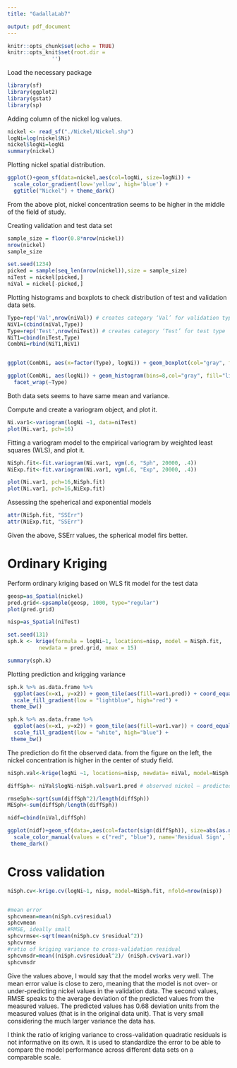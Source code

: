 ```yaml
---
title: "GadallaLab7"

output: pdf_document
---
```


```r
knitr::opts_chunk$set(echo = TRUE)
knitr::opts_knit$set(root.dir = 
              '')
```
Load the necessary package

```r
library(sf)
library(ggplot2)
library(gstat)
library(sp)
```

Adding column of the nickel log values. 
```r
nickel <- read_sf("./Nickel/Nickel.shp")
logNi=log(nickel$Ni)
nickel$logNi=logNi
summary(nickel)
```

Plotting nickel spatial distribution.
```r
ggplot()+geom_sf(data=nickel,aes(col=logNi, size=logNi)) + 
  scale_color_gradient(low='yellow', high='blue') + 
  ggtitle("Nickel") + theme_dark()
```
From the above plot, nickel concentration seems to be higher in the middle of the field of study.


Creating validation and test data set
```r
sample_size = floor(0.8*nrow(nickel)) 
nrow(nickel) 
sample_size 

set.seed(1234) 
picked = sample(seq_len(nrow(nickel)),size = sample_size)
niTest = nickel[picked,] 
niVal = nickel[-picked,] 
```

Plotting histograms and boxplots to check distribution of test and validation data sets.
```r

Type=rep('Val',nrow(niVal)) # creates category ‘Val’ for validation type
NiV1=(cbind(niVal,Type))
Type=rep('Test',nrow(niTest)) # creates category ‘Test’ for test type
NiT1=cbind(niTest,Type)
CombNi=rbind(NiT1,NiV1)


ggplot(CombNi, aes(x=factor(Type), logNi)) + geom_boxplot(col="gray", fill="lightblue") + stat_summary(fun=mean,shape=15,col='red', size= 2.5,geom='point')+xlab("Valdiation versus Test Samples")

ggplot(CombNi, aes(logNi)) + geom_histogram(bins=8,col="gray", fill="lightblue")+
  facet_wrap(~Type)
```

Both data sets seems to have same mean and variance.


Compute and create a variogram object, and plot it.
```r
Ni.var1<-variogram(logNi ~1, data=niTest)
plot(Ni.var1, pch=16)
```

Fitting a variogram model to the empirical variogram by weighted least squares (WLS), and plot it.
```r

NiSph.fit<-fit.variogram(Ni.var1, vgm(.6, "Sph", 20000, .4))
NiExp.fit<-fit.variogram(Ni.var1, vgm(.6, "Exp", 20000, .4))

plot(Ni.var1, pch=16,NiSph.fit)
plot(Ni.var1, pch=16,NiExp.fit)
```


Assessing the speherical and exponential models
```r
attr(NiSph.fit, "SSErr")
attr(NiExp.fit, "SSErr")
```

Given the above, SSErr values, the spherical model firs better.


# Ordinary Kriging

Perform ordinary kriging based on WLS fit model for the test data

```r
geosp=as_Spatial(nickel)
pred.grid<-spsample(geosp, 1000, type="regular")
plot(pred.grid)

nisp=as_Spatial(niTest)

set.seed(131)
sph.k <- krige(formula = logNi~1, locations=nisp, model = NiSph.fit, 
          newdata = pred.grid, nmax = 15) 

summary(sph.k)
```

Plotting prediction and krigging variance 
```r
sph.k %>% as.data.frame %>%
  ggplot(aes(x=x1, y=x2)) + geom_tile(aes(fill=var1.pred)) + coord_equal() +
  scale_fill_gradient(low = "lightblue", high="red") +
 theme_bw()

sph.k %>% as.data.frame %>%
  ggplot(aes(x=x1, y=x2)) + geom_tile(aes(fill=var1.var)) + coord_equal() +
  scale_fill_gradient(low = "white", high="blue") +
 theme_bw()

```

The prediction do fit the observed data. from the figure on the left, the nickel
concentration is higher in the center of study field.

```r
niSph.val<-krige(logNi ~1, locations=nisp, newdata= niVal, model=NiSph.fit)

diffSph<- niVal$logNi-niSph.val$var1.pred # observed nickel – predicted nickel

rmseSph<-sqrt(sum(diffSph^2)/length(diffSph))
MESph<-sum(diffSph/length(diffSph))

nidf=cbind(niVal,diffSph)

ggplot(nidf)+geom_sf(data=,aes(col=factor(sign(diffSph)), size=abs(as.numeric(diffSph)))) + 
  scale_color_manual(values = c("red", "blue"), name='Residual Sign', labels=c("Negative", "Positive" )) +scale_size_area(name='Residual Size')+
 theme_dark()

```


# Cross validation
```r
niSph.cv<-krige.cv(logNi~1, nisp, model=NiSph.fit, nfold=nrow(nisp))


#mean error 
sphcvmean=mean(niSph.cv$residual)
sphcvmean
#RMSE, ideally small
sphcvrmse<-sqrt(mean(niSph.cv $residual^2))
sphcvrmse
#ratio of kriging variance to cross-validation residual
sphcvmsdr=mean((niSph.cv$residual^2)/ (niSph.cv$var1.var))
sphcvmsdr

```



Give the values above, I would say that the model works very well. The mean error value is close to zero, meaning
that the model is not over- or under-predicting nickel values in the validation data. The second values, RMSE speaks to the average deviation of the predicted values from the measured values. The predicted values has 0.68 deviation units from the measured values (that is in the original data unit). That is very small considering the much larger variance the data has. 

I think the ratio of kriging variance to cross-validation quadratic residuals is not informative on its own. It is used to standardize the error to be able to compare the model performance across different data sets on a comparable scale.






